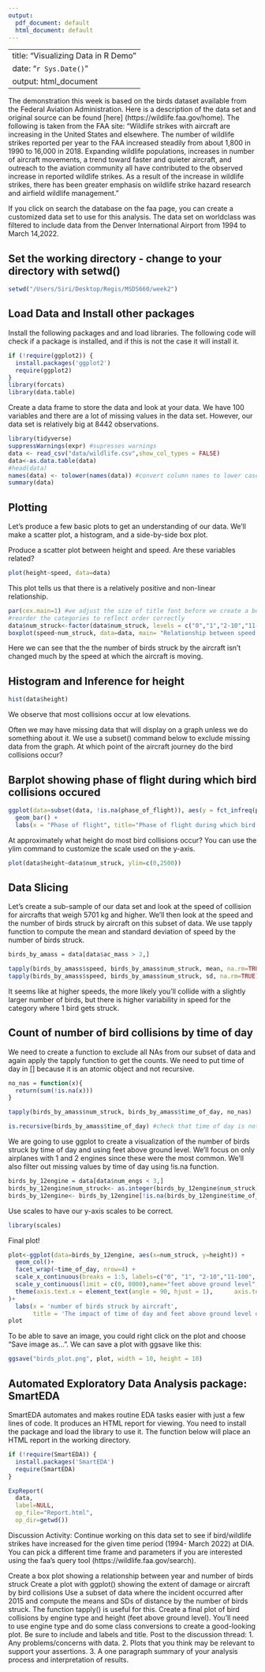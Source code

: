```yaml
---
output:
  pdf_document: default
  html_document: default
---
```


---
title: "Visualizing Data in R Demo"
date: "`r Sys.Date()`"
output: html_document
--

The demonstration this week is based on the birds dataset available from the Federal Aviation Administration. Here is a description of the data set and original source can be found [here] (https://wildlife.faa.gov/home). The following is taken from the FAA site:
"Wildlife strikes with aircraft are increasing in the United States and elsewhere. The number of wildlife strikes reported per year to the FAA increased steadily from about 1,800 in 1990 to 16,000 in 2018. Expanding wildlife populations, increases in number of aircraft movements, a trend toward faster and quieter aircraft, and outreach to the aviation community all have contributed to the observed increase in reported wildlife strikes. As a result of the increase in wildlife strikes, there has been greater emphasis on wildlife strike hazard research and airfield wildlife management." 

If you click on search the database on the faa page, you can create a customized data set to use for this analysis. The data set on worldclass was filtered to include data from the Denver International Airport from 1994 to March 14,2022.

## Set the working directory - change to your directory with setwd()
```r
setwd("/Users/Siri/Desktop/Regis/MSDS660/week2")
```


## Load Data and Install other packages
Install the following packages and and load libraries. The following code will check if a package is installed, and if this is not the case it will install it. 


```r
if (!require(ggplot2)) {
  install.packages('ggplot2')
  require(ggplot2)
}
library(forcats)
library(data.table)

```

Create a data frame to store the data and look at your data. We have 100 variables and there are a lot of missing values in the data set. However, our data set is relatively big at 8442 observations. 

```r
library(tidyverse)
suppressWarnings(expr) #supresses warnings
data <- read_csv("data/wildlife.csv",show_col_types = FALSE)
data<-as.data.table(data)
#head(data)
names(data) <- tolower(names(data)) #convert column names to lower case
summary(data)

```


## Plotting
Let's produce a few basic plots to get an understanding of our data. We'll make a scatter plot, a histogram, and a side-by-side box plot. 

Produce a scatter plot between height and speed. Are these variables related?
 
```r
plot(height~speed, data=data)
```

This plot tells us that there is a relatively positive and non-linear relationship.

```r
par(cex.main=1) #we adjust the size of title font before we create a boxplot
#reorder the categories to reflect order correctly
data$num_struck<-factor(data$num_struck, levels = c("0","1","2-10","11-100","over 100"))
boxplot(speed~num_struck, data=data, main= "Relationship between speed of aircraft and the number of birds struck")
```

Here we can see that the the number of birds struck by the aircraft isn't changed much by the speed at which the aircraft is moving.

## Histogram and Inference for height
```r
hist(data$height) 
```

We observe that most collisions occur at low elevations.

Often we may have missing data that will display on a graph unless we do something about it. We use a subset() command below to exclude missing data from the graph.
At which point of the aircraft journey do the bird collisions occur?

## Barplot showing phase of flight during which bird collisions occured
```r
ggplot(data=subset(data, !is.na(phase_of_flight)), aes(y = fct_infreq(phase_of_flight))) +
  geom_bar() +
  labs(x = "Phase of flight", title="Phase of flight during which bird collisions occured")

```

At approximately what height do most bird collisions occur? You can use the ylim command to customize the scale used on the y-axis.

```r
plot(data$height~data$num_struck, ylim=c(0,2500))
```
## Data Slicing

Let's create a sub-sample of our data set and look at the speed of collision for aircrafts that weigh 5701 kg and higher. We'll then look at the speed and the number of birds struck by aircraft on this subset of data. We use tapply function to compute the mean and standard deviation of speed by the number of birds struck.

```r

birds_by_amass = data[data$ac_mass > 2,]

tapply(birds_by_amass$speed, birds_by_amass$num_struck, mean, na.rm=TRUE)
tapply(birds_by_amass$speed, birds_by_amass$num_struck, sd, na.rm=TRUE)

```
It seems like at higher speeds, the more likely you'll collide with a slightly larger number of birds, but there is higher variability in speed for the category where 1 bird gets struck.

## Count of number of bird collisions by time of day
We need to create a function to exclude all NAs from our subset of data and again apply the tapply function to get the counts. We need to put time of day in [] because it is an atomic object and not recursive. 
```r
no_nas = function(x){
  return(sum(!is.na(x)))
}

tapply(birds_by_amass$num_struck, birds_by_amass$time_of_day, no_nas)

is.recursive(birds_by_amass$time_of_day) #check that time of day is not recursive
```

We are going to use ggplot to create a visualization of the number of birds struck by time of day and using feet above ground level. We'll focus on only airplanes with 1 and 2 engines since these were the most common. We'll also filter out missing values by time of day using !is.na function.
```r
birds_by_12engine = data[data$num_engs < 3,]
birds_by_12engine$num_struck<- as.integer(birds_by_12engine$num_struck)
birds_by_12engine<- birds_by_12engine[!is.na(birds_by_12engine$time_of_day),]
```

Use scales to have our y-axis scales to be correct.
```r
library(scales)
```

Final plot!
```r
plot<-ggplot(data=birds_by_12engine, aes(x=num_struck, y=height)) +
  geom_col()+
  facet_wrap(~time_of_day, nrow=4) + 
  scale_x_continuous(breaks = 1:5, labels=c("0", "1", "2-10","11-100", "over 100")) +
  scale_y_continuous(limit = c(0, 8000),name="feet above ground level", labels = comma)+
  theme(axis.text.x = element_text(angle = 90, hjust = 1),      axis.text.y=element_text(size=5),         plot.title=element_text(size=9),axis.title.y =element_text(size = 7),axis.title.x = element_text(size = 7)
)+
  labs(x = 'number of birds struck by aircraft',
       title = 'The impact of time of day and feet above ground level on wildlife struck by aircraft')
plot
```

To be able to save an image, you could right click on the plot and choose "Save image as...". We can save a plot with ggsave like this: 
```r
ggsave("birds_plot.png", plot, width = 10, height = 10)
```
## Automated Exploratory Data Analysis package: SmartEDA
SmartEDA automates and makes routine EDA tasks easier with just a few lines of code. It produces an HTML report for viewing. You need to install the package and load the library to use it. The function below will place an HTML report in the working directory.

```r
if (!require(SmartEDA)) {
  install.packages('SmartEDA')
  require(SmartEDA)
}

ExpReport(
  data,
  label=NULL,
  op_file="Report.html",
  op_dir=getwd())
```

Discussion Activity:
Continue working on this data set to see if bird/wildlife strikes have increased for the given time period (1994- March 2022) at DIA. You can pick a different time frame and parameters if you are interested using the faa's query tool (https://wildlife.faa.gov/search).

Create a box plot showing a relationship between year and number of birds struck
Create a plot with ggplot() showing the extent of damage or aircraft by bird collisions
Use a subset of data where the incident occurred after 2015 and compute the means and SDs of distance by the number of birds struck. The function tapply() is useful for this.
Create a final plot of bird collisions by engine type and height (feet above ground level). You’ll need to use engine type and do some class conversions to create a good-looking plot. Be sure to include and labels and title. 
Post to the discussion thread:
1. Any problems/concerns with data. 
2. Plots that you think may be relevant to support your assertions.
3. A one paragraph summary of your analysis process and interpretation of results. 


